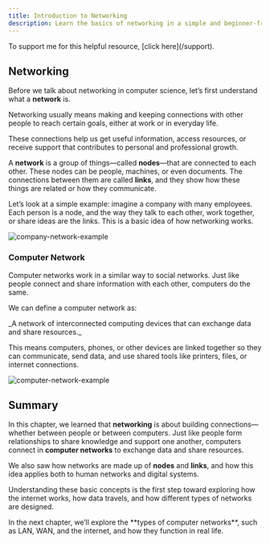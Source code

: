```yaml
---
title: Introduction to Networking
description: Learn the basics of networking in a simple and beginner-friendly way.
---
```



<Aside type="tip">
  To support me for this helpful resource, [click here](/support).
</Aside>


## Networking

Before we talk about networking in computer science, let’s first understand what a **network** is. 

Networking usually means making and keeping connections with other people to reach certain goals, either at work or in everyday life.

These connections help us get useful information, access resources, or receive support that contributes to personal and professional growth.

A **network** is a group of things—called **nodes**—that are connected to each other. These nodes can be people, machines, or even documents. The connections between them are called **links**, and they show how these things are related or how they communicate.

Let’s look at a simple example: imagine a company with many employees. Each person is a node, and the way they talk to each other, work together, or share ideas are the links. This is a basic idea of how networking works.

![company-network-example](/images/basics/public-network.webp)

### Computer Network

Computer networks work in a similar way to social networks. Just like people connect and share information with each other, computers do the same.

We can define a computer network as:

<Card title="Definition">
  _A network of interconnected computing devices that can exchange data and share resources._
</Card>

This means computers, phones, or other devices are linked together so they can communicate, send data, and use shared tools like printers, files, or internet connections.

![computer-network-example](/images/basics/computer-network.webp)

## Summary

In this chapter, we learned that **networking** is about building connections—whether between people or between computers. Just like people form relationships to share knowledge and support one another, computers connect in **computer networks** to exchange data and share resources.

We also saw how networks are made up of **nodes** and **links**, and how this idea applies both to human networks and digital systems.

Understanding these basic concepts is the first step toward exploring how the internet works, how data travels, and how different types of networks are designed.

<Aside type="note">
  In the next chapter, we’ll explore the **types of computer networks**, such as LAN, WAN, and the internet, and how they function in real life.
</Aside>
